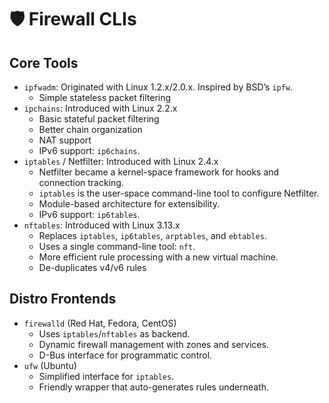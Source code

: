 # 🛡️ Firewall CLIs

## Core Tools

- `ipfwadm`: Originated with Linux 1.2.x/2.0.x. Inspired by BSD’s `ipfw`.
  - Simple stateless packet filtering
- `ipchains`: Introduced with Linux 2.2.x
  - Basic stateful packet filtering
  - Better chain organization
  - NAT support
  - IPv6 support: `ip6chains`.
- `iptables` / Netfilter: Introduced with Linux 2.4.x
  - Netfilter became a kernel-space framework for hooks and connection tracking.
  - `iptables` is the user-space command-line tool to configure Netfilter.
  - Module-based architecture for extensibility.
  - IPv6 support: `ip6tables`.
- `nftables`: Introduced with Linux 3.13.x
  - Replaces `iptables`, `ip6tables`, `arptables`, and `ebtables`.
  - Uses a single command-line tool: `nft`.
  - More efficient rule processing with a new virtual machine.
  - De-duplicates v4/v6 rules

## Distro Frontends

- `firewalld` (Red Hat, Fedora, CentOS)
  - Uses `iptables`/`nftables` as backend.
  - Dynamic firewall management with zones and services.
  - D-Bus interface for programmatic control.
- `ufw` (Ubuntu)
  - Simplified interface for `iptables`.
  - Friendly wrapper that auto-generates rules underneath.
